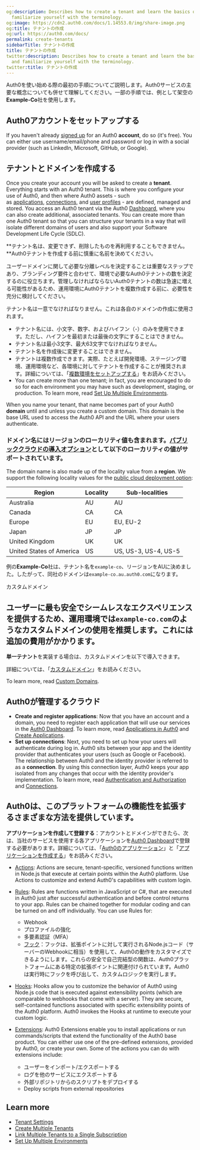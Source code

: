 ```yaml
---
og:description: Describes how to create a tenant and learn the basics of Auth0 and
  familiarize yourself with the terminology.
og:image: https://cdn2.auth0.com/docs/1.14553.0/img/share-image.png
og:title: テナントの作成
og:url: https://auth0.com/docs/
permalink: create-tenants
sidebarTitle: テナントの作成
title: テナントの作成
twitter:description: Describes how to create a tenant and learn the basics of Auth0
  and familiarize yourself with the terminology.
twitter:title: テナントの作成
---
```


Auth0を使い始める際の最初の手順についてご説明します。Auth0サービスの主要な概念についても併せて理解してください。一部の手順では、例として架空の**Example-Co**社を使用します。

## Auth0アカウントをセットアップする

If you haven't already [signed up](https://auth0.com/signup) for an Auth0 **account**, do so (it's free). You can either use username/email/phone and password or log in with a social provider (such as LinkedIn, Microsoft, GitHub, or Google).

## テナントとドメインを作成する

Once you create your account you will be asked to create a **tenant**. Everything starts with an Auth0 tenant. This is where you configure your use of Auth0, and then where Auth0 assets - such as [applications](/docs/get-started/applications), [connections](/docs/authenticate/identity-providers), and [user profiles](/docs/get-started/architecture-scenarios/business-to-business/profile-management) - are defined, managed and stored. You access an Auth0 tenant via the Auth0 [Dashboard](/docs/get-started/auth0-overview/dashboard), where you can also create additional, associated tenants. You can create more than one Auth0 tenant so that you can structure your tenants in a way that will isolate different domains of users and also support your Software Development Life Cycle (SDLC).

**テナント名は、変更できず、削除したものを再利用することもできません。**Auth0テナントを作成する前に慎重に名前を決めてください。

ユーザードメインに関して必要な分離レベルを決定することは重要なステップであり、ブランディング要件と合わせて、環境で必要なAuth0テナントの数を決定するのに役立ちます。管理しなければならないAuth0テナントの数は急速に増える可能性があるため、運用環境にAuth0テナントを複数作成する前に、必要性を充分に検討してください。

テナント名は一意でなければなりません。これは各自のドメインの作成に使用されます。

* テナント名には、小文字、数字、およびハイフン（-）のみを使用できます。ただし、ハイフンを最初または最後の文字にすることはできません。
* テナント名は最小3文字、最大63文字でなければなりません。
* テナント名を作成後に変更することはできません。
* テナントは複数作成できます。実際、たとえば開発環境、ステージング環境、運用環境など、各環境に対してテナントを作成することが推奨されます。詳細については、「[複数環境をセットアップする](/get-started/create-tenants/set-up-multiple-environments)」をお読みください。
* You can create more than one tenant; in fact, you are encouraged to do so for each environment you may have such as development, staging, or production. To learn more, read [Set Up Multiple Environments](/docs/get-started/auth0-overview/create-tenants/set-up-multiple-environments).

When you name your tenant, that name becomes part of your Auth0 **domain** until and unless you create a <Tooltip tip="Custom Domain: Third-party domain with a specialized, or vanity, name." cta="View Glossary" href="/docs/glossary?term=custom+domain">custom domain</Tooltip>. This domain is the base URL used to access the Auth0 API and the URL where your users authenticate.

### ドメイン名には**リージョン**のローカリティ値も含まれます。[パブリッククラウドの導入オプション]()として以下のローカリティの値がサポートされています。

The domain name is also made up of the locality value from a **region**. We support the following locality values for the [public cloud deployment option](/docs/deploy-monitor/deployment-options):

<table class="table"><thead>
<tr>
<th><strong>Region</strong></th>
<th><strong>Locality</strong></th>
<th><strong>Sub-localities</strong></th>
</tr>
</thead>
<tbody>
<tr>
<td>Australia</td>
<td>AU</td>
<td>AU</td>
</tr>
<tr>
<td>Canada</td>
<td>CA</td>
<td>CA</td>
</tr>
<tr>
<td>Europe</td>
<td>EU</td>
<td>EU, EU-2</td>
</tr>
<tr>
<td>Japan</td>
<td>JP</td>
<td>JP</td>
</tr>
<tr>
<td>United Kingdom</td>
<td>UK</td>
<td>UK</td>
</tr>
<tr>
<td>United States of America</td>
<td>US</td>
<td>US, US-3, US-4, US-5</td>
</tr>
</tbody>
</table>

例の**Example-Co**社は、テナント名を`example-co`、リージョンをAUに決めました。したがって、同社のドメインは`example-co.au.auth0.com`になります。

カスタムドメイン

## ユーザーに最も安全でシームレスなエクスペリエンスを提供するため、運用環境では`example-co.com`のようなカスタムドメインの使用を推奨します。これには追加の費用がかかります。

**単一テナント**を実装する場合は、カスタムドメインを以下で導入できます。

詳細については、「[カスタムドメイン](/custom-domains)」をお読みください。

To learn more, read [Custom Domains](/docs/customize/custom-domains).

## Auth0が管理するクラウド

* **Create and register applications**: Now that you have an account and a domain, you need to register each application that will use our services in the [Auth0 Dashboard](https://manage.auth0.com/#/applications). To learn more, read [Applications in Auth0](/docs/get-started/applications) and [Create Applications](/docs/get-started/auth0-overview/create-applications).
* **Set up connections**: Next, you need to set up how your users will authenticate during log in. Auth0 sits between your app and the <Tooltip tip="Identity Provider (IdP): Service that stores and manages digital identities." cta="View Glossary" href="/docs/glossary?term=identity+provider">identity provider</Tooltip> that authenticates your users (such as Google or Facebook). The relationship between Auth0 and the identity provider is referred to as a **connection**. By using this connection layer, Auth0 keeps your app isolated from any changes that occur with the identity provider's implementation. To learn more, read [Authentication and Authorization](/docs/get-started/identity-fundamentals/authentication-and-authorization) and [Connections](/docs/authenticate/identity-providers).

## Auth0は、このプラットフォームの機能性を拡張するさまざまな方法を提供しています。

**アプリケーションを作成して登録する**：アカウントとドメインができたら、次は、当社のサービスを使用する各アプリケーションを[Auth0 Dashboard](%24%7Bmanage_url%7D/#/applications)で登録する必要があります。詳細については、「[Auth0のアプリケーション](/applications)」と「[アプリケーションを作成する](/get-started/create-apps)」をお読みください。

* [Actions](/docs/customize/actions): Actions are secure, tenant-specific, versioned functions written in Node.js that execute at certain points within the Auth0 platform. Use Actions to customize and extend Auth0's capabilities with custom login.
* [Rules](/docs/customize/rules): Rules are functions written in JavaScript or C#, that are executed in Auth0 just after successful authentication and before control returns to your app. Rules can be chained together for modular coding and can be turned on and off individually. You can use Rules for:

  + Webhook
  + プロファイルの強化
  + 多要素認証（MFA）
  + [フック](/hooks)：フックは、拡張ポイントに対して実行されるNode.jsコード（サーバーのWebhookに相当）を使用して、Auth0の動作をカスタマイズできるようにします。これらの安全で自己完結型の関数は、Auth0プラットフォームにある特定の拡張ポイントに関連付けられています。Auth0は実行時にフックを呼び出して、カスタムロジックを実行します。
* [Hooks](/docs/customize/hooks): Hooks allow you to customize the behavior of Auth0 using Node.js code that is executed against extensibility points (which are comparable to webhooks that come with a server). They are secure, self-contained functions associated with specific extensibility points of the Auth0 platform. Auth0 invokes the Hooks at runtime to execute your custom logic.
* [Extensions](/docs/customize/extensions): Auth0 Extensions enable you to install applications or run commands/scripts that extend the functionality of the Auth0 base product. You can either use one of the pre-defined extensions, provided by Auth0, or create your own. Some of the actions you can do with extensions include:

  + ユーザーをインポート/エクスポートする
  + ログを他のサービスにエクスポートする
  + 外部リポジトリからのスクリプトをデプロイする
  + Deploy scripts from external repositories

## Learn more

* [Tenant Settings](/docs/get-started/tenant-settings)
* [Create Multiple Tenants](/docs/get-started/auth0-overview/create-tenants/create-multiple-tenants)
* [Link Multiple Tenants to a Single Subscription](/docs/get-started/auth0-overview/create-tenants/child-tenants)
* [Set Up Multiple Environments](/docs/get-started/auth0-overview/create-tenants/set-up-multiple-environments)